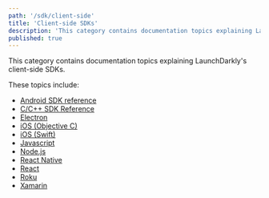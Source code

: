 ```yaml
---
path: '/sdk/client-side'
title: 'Client-side SDKs'
description: 'This category contains documentation topics explaining LaunchDarkly''s client-side SDKs.'
published: true
---
```


This category contains documentation topics explaining LaunchDarkly's client-side SDKs.

These topics include:

* [Android SDK reference](/sdk/client-side/android/)
* [C/C++ SDK Reference](/sdk/client-side/c-c--/)
* [Electron](/sdk/client-side/electron)
* [iOS (Objective C)](/sdk/client-side/ios-objective-c)
* [iOS (Swift)](/sdk/client-side/ios-swift)
* [Javascript](/sdk/client-side/javascript/)
* [Node.js](/sdk/client-side/node-js)
* [React Native](/sdk/client-side/react-native)
* [React](/sdk/client-side/react)
* [Roku](/sdk/client-side/roku)
* [Xamarin](/sdk/client-side/xamarin)
